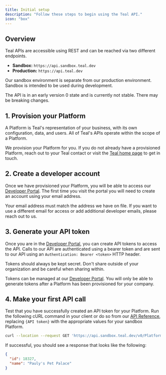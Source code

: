 ```yaml
---
title: Initial setup
description: "Follow these steps to begin using the Teal API."
icon: "box"
---
```


## Overview

Teal APIs are accessible using REST and can be reached via two different endpoints.

- **Sandbox:** `https://api.sandbox.teal.dev`
- **Production:** `https://api.teal.dev`

Our sandbox environment is separate from our production environment. Sandbox is intended to be used during development.

<Warning>
  The API is in an early version 0 state and is currently not stable. There may
  be breaking changes.
</Warning>

## 1. Provision your Platform

A Platform is Teal's representation of your business, with its own configuration, data, and users. All of Teal's APIs operate within the scope of a Platform.

We provision your Platform for you. If you do not already have a provisioned Platform, reach out to your Teal contact or visit the [Teal home page](https://teal.dev) to get in touch.

## 2. Create a developer account

Once we have provisioned your Platform, you will be able to access our [Developer Portal](https://developer.teal.dev/). The first time you visit the portal you will need to create an account
 using your email address.

<Note>
  Your email address must match the address we have on file. If you want to use a
  different email for access or add additional developer emails, please reach
  out to us.
</Note>

## 3. Generate your API token

Once you are in the [Developer Portal](https://developer.teal.dev/), you can create API tokens to access the API. Calls to our API are authenticated using a bearer token and are sent to our API using an `Authentication: Bearer <token>` HTTP header.

<Warning>
  Tokens should always be kept secret. Don't share outside of your organization
  and be careful when sharing within.
</Warning>

Tokens can be managed at our [Developer Portal](https://developer.teal.dev/). You will only be able to generate tokens after a Platform has been provisioned for your company.

## 4. Make your first API call

Test that you have successfully created an API token for your Platform. Run the following cURL command in your client or do so from our [API Reference](/api-reference/authentication), replacing `{API token}` with the appropriate values for your sandbox Platform.

```bash Shell
curl --location --request GET 'https://api.sandbox.teal.dev/v0/Platform' --header 'Authorization: Bearer {API token}'
```

If successful, you should see a response that looks like the following:

```json JSON
{
  "id": 18327,
  "name": "Pauly's Pet Palace"
}
```
